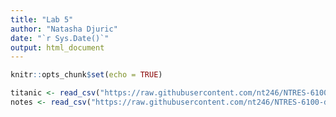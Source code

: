 ```yaml
---
title: "Lab 5"
author: "Natasha Djuric"
date: "`r Sys.Date()`"
output: html_document
---
```


```r
knitr::opts_chunk$set(echo = TRUE)
```

```r
titanic <- read_csv("https://raw.githubusercontent.com/nt246/NTRES-6100-data-science/master/datasets/Titanic.csv")
notes <- read_csv("https://raw.githubusercontent.com/nt246/NTRES-6100-data-science/master/datasets/Notes.csv")
```

